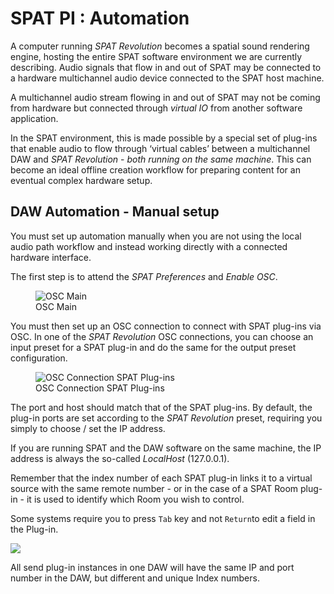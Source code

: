 # SPAT PI : Automation

A computer running _SPAT Revolution_ becomes a spatial sound rendering engine, hosting the entire SPAT software environment we are currently describing.
Audio signals that flow in and out of SPAT may be connected to a hardware multichannel audio device connected to the SPAT host machine.

A multichannel audio stream flowing in and out of SPAT may not be coming from hardware but connected through _virtual IO_ from another software application.

In the SPAT environment, this is made possible by a special set of plug-ins that enable audio to flow through 'virtual cables' between a multichannel DAW and _SPAT Revolution_ - _both running on the same machine_.
This can become an ideal offline creation workflow for preparing content for an eventual complex hardware setup.


## DAW Automation - Manual setup

You must set up automation manually when you are not using the local audio path workflow and instead working directly with a connected hardware interface.

The first step is to attend the _SPAT Preferences_ and _Enable OSC_.

![OSC Main](https://media.githubusercontent.com/media/FLUX-SE/doc_images/main/SpatR/Preference/OSCMain.png)

You must then set up an OSC connection to connect with SPAT plug-ins via OSC. In one of the _SPAT Revolution_ OSC connections, you can choose an input preset for a SPAT plug-in and do the same for the output preset configuration.

![OSC Connection SPAT Plug-ins](https://media.githubusercontent.com/media/FLUX-SE/doc_images/main/SpatR/ThirdParty/OSCConnectionsPlugins.png)

The port and host should match that of the SPAT plug-ins. By default, the plug-in ports are set according to the _SPAT Revolution_ preset, requiring you simply to choose / set the IP address.

If you are running SPAT and the DAW software on the same machine, the IP address is always the so-called _LocalHost_ (127.0.0.1).

Remember that the index number of each SPAT plug-in links it to a virtual source with the same remote number - or in the case of a SPAT Room plug-in - it is used to identify which Room you wish to control.

:::{.callout-warning}
 Some systems require you to press ```Tab``` key and not ```Return```to edit a field in the Plug-in.
:::

![](https://media.githubusercontent.com/media/FLUX-SE/doc_images/main/SpatR/ThirdParty/ReaperSend.png)

:::{.callout-note}
All send plug-in instances in one DAW will have the same IP and port number in the DAW, but different and unique Index numbers. 
:::